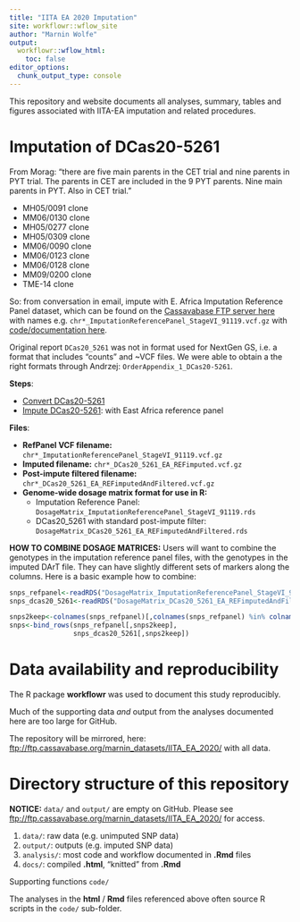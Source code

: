 ```yaml
---
title: "IITA EA 2020 Imputation"
site: workflowr::wflow_site
author: "Marnin Wolfe"
output:
  workflowr::wflow_html:
    toc: false
editor_options:
  chunk_output_type: console
---
```


This repository and website documents all analyses, summary, tables and figures associated with IITA-EA imputation and related procedures.

# Imputation of DCas20-5261

From Morag: "there are five main parents in the CET trial and nine parents in PYT trial. The parents in CET are included in the 9 PYT parents. Nine main parents in PYT. Also in CET trial."

-   MH05/0091 clone
-   MM06/0130 clone
-   MH05/0277 clone
-   MH05/0309 clone
-   MM06/0090 clone
-   MM06/0123 clone
-   MM06/0128 clone
-   MM09/0200 clone
-   TME-14 clone

So: from conversation in email, impute with E. Africa Imputation Reference Panel dataset, which can be found on the [Cassavabase FTP server here](ftp://ftp.cassavabase.org/marnin_datasets/nextgenImputation2019/ImputationEastAfrica_StageII_90919/) with names e.g. `chr*_ImputationReferencePanel_StageVI_91119.vcf.gz` with [code/documentation here](https://wolfemd.github.io/NaCRRI_2020GS/).

Original report `DCas20_5261` was not in format used for NextGen GS, i.e. a format that includes "counts" and ~VCF files. We were able to obtain a the right formats through Andrzej: `OrderAppendix_1_DCas20-5261`. 

**Steps**:

-   [Convert DCas20-5261](convertDCas20_5261_ToVCF.html)
-   [Impute DCas20-5261](ImputeDCas20_5261.html): with East Africa reference panel

**Files**:

-   **RefPanel VCF filename:** `chr*_ImputationReferencePanel_StageVI_91119.vcf.gz`
-   **Imputed filename:** `chr*_DCas20_5261_EA_REFimputed.vcf.gz`
-   **Post-impute filtered filename:** `chr*_DCas20_5261_EA_REFimputedAndFiltered.vcf.gz`
-   **Genome-wide dosage matrix format for use in R:**
    -   Imputation Reference Panel: `DosageMatrix_ImputationReferencePanel_StageVI_91119.rds`
    -   DCas20\_5261 with standard post-impute filter: `DosageMatrix_DCas20_5261_EA_REFimputedAndFiltered.rds`

**HOW TO COMBINE DOSAGE MATRICES:** Users will want to combine the genotypes in the imputation reference panel files, with the genotypes in the imputed DArT file. They can have slightly different sets of markers along the columns. Here is a basic example how to combine:

```r
snps_refpanel<-readRDS("DosageMatrix_ImputationReferencePanel_StageVI_91119.rds")
snps_dcas20_5261<-readRDS("DosageMatrix_DCas20_5261_EA_REFimputedAndFiltered.rds")

snps2keep<-colnames(snps_refpanel)[,colnames(snps_refpanel) %in% colnames(snps_dcas20_5261)]
snps<-bind_rows(snps_refpanel[,snps2keep],
                snps_dcas20_5261[,snps2keep])
```


# Data availability and reproducibility

The R package **workflowr** was used to document this study reproducibly.

Much of the supporting data *and* output from the analyses documented here are too large for GitHub.

The repository will be mirrored, here: <ftp://ftp.cassavabase.org/marnin_datasets/IITA_EA_2020/> with all data.

# Directory structure of this repository

**NOTICE:** `data/` and `output/` are empty on GitHub. Please see <ftp://ftp.cassavabase.org/marnin_datasets/IITA_EA_2020/> for access.

1.  `data/`: raw data (e.g. unimputed SNP data)
2.  `output/`: outputs (e.g. imputed SNP data)
3.  `analysis/`: most code and workflow documented in **.Rmd** files
4.  `docs/`: compiled **.html**, "knitted" from **.Rmd**

Supporting functions `code/`

The analyses in the **html** / **Rmd** files referenced above often source R scripts in the `code/` sub-folder.
